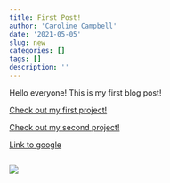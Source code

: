 ```yaml
---
title: First Post!
author: 'Caroline Campbell'
date: '2021-05-05'
slug: new
categories: []
tags: []
description: ''
---
```


Hello everyone! This is my first blog post! 


[Check out my first project!](/project/project1/)

[Check out my second project!](/project/project2/)

[Link to google](https://www.google.com)

```r


```
![](/post/2021-05-05-first-post_files/tower.jpeg)
